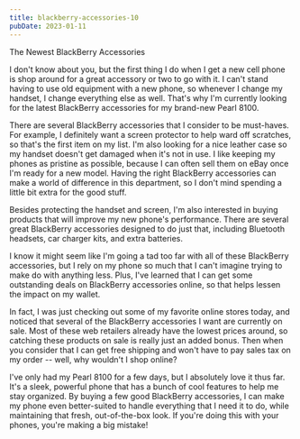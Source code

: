```yaml
---
title: blackberry-accessories-10
pubDate: 2023-01-11
---
```


The Newest BlackBerry Accessories

I don't know about you, but the first thing I do when I get a new cell phone is shop around for a great accessory or two to go with it. I can't stand having to use old equipment with a new phone, so whenever I change my handset, I change everything else as well. That's why I'm currently looking for the latest BlackBerry accessories for my brand-new Pearl 8100.

There are several BlackBerry accessories that I consider to be must-haves. For example, I definitely want a screen protector to help ward off scratches, so that's the first item on my list. I'm also looking for a nice leather case so my handset doesn't get damaged when it's not in use. I like keeping my phones as pristine as possible, because I can often sell them on eBay once I'm ready for a new model. Having the right BlackBerry accessories can make a world of difference in this department, so I don't mind spending a little bit extra for the good stuff.

Besides protecting the handset and screen, I'm also interested in buying products that will improve my new phone's performance. There are several great BlackBerry accessories designed to do just that, including Bluetooth headsets, car charger kits, and extra batteries. 

I know it might seem like I'm going a tad too far with all of these BlackBerry accessories, but I rely on my phone so much that I can't imagine trying to make do with anything less. Plus, I've learned that I can get some outstanding deals on BlackBerry accessories online, so that helps lessen the impact on my wallet.

In fact, I was just checking out some of my favorite online stores today, and noticed that several of the BlackBerry accessories I want are currently on sale. Most of these web retailers already have the lowest prices around, so catching these products on sale is really just an added bonus. Then when you consider that I can get free shipping and won't have to pay sales tax on my order -- well, why wouldn't I shop online?

I've only had my Pearl 8100 for a few days, but I absolutely love it thus far. It's a sleek, powerful phone that has a bunch of cool features to help me stay organized. By buying a few good BlackBerry accessories, I can make my phone even better-suited to handle everything that I need it to do, while maintaining that fresh, out-of-the-box look. If you're doing this with your phones, you're making a big mistake!